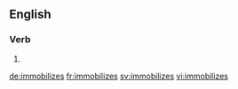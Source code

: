 ==English==

===Verb===
{{head|en}}

# {{en-third-person singular of|immobilize}}

[[de:immobilizes]]
[[fr:immobilizes]]
[[sv:immobilizes]]
[[vi:immobilizes]]